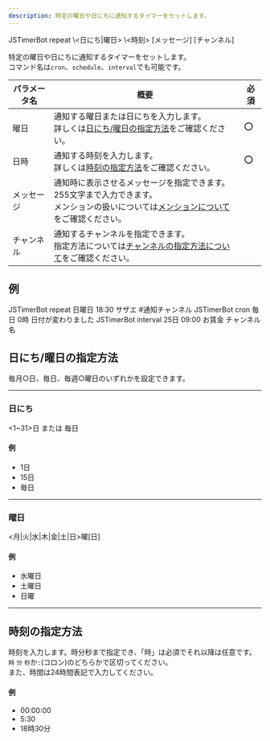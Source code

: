 ```yaml
---
description: 特定の曜日や日にちに通知するタイマーをセットします。
---
```


<DiscordMessages>
    <DiscordMessage><DiscordMention>JSTimerBot</DiscordMention> repeat \<日にち|曜日> \<時刻> [メッセージ] [チャンネル]</DiscordMessage>
</DiscordMessages>
<br/>

特定の曜日や日にちに通知するタイマーをセットします。  
コマンド名は`cron`、`schedule`、`interval`でも可能です。

| パラメータ名 | 概要                                                                                         | 必須  |
|--------|--------------------------------------------------------------------------------------------|-----|
| 曜日     | 通知する曜日または日にちを入力します。<br/>詳しくは[日にち/曜日の指定方法](#日にち曜日の指定方法)をご確認ください。                            | :o: |
| 日時     | 通知する時刻を入力します。<br/>詳しくは[時刻の指定方法](#時刻の指定方法)をご確認ください。                                         | :o: |
| メッセージ  | 通知時に表示させるメッセージを指定できます。255文字まで入力できます。<br/>メンションの扱いについては[メンションについて](../mention.mdx)をご確認ください。 |     |
| チャンネル  | 通知するチャンネルを指定できます。<br/>指定方法については[チャンネルの指定方法について](../channel.mdx)をご確認ください。                   |     |

## 例
<DiscordMessages compactMode>
    <DiscordMessage><DiscordMention>JSTimerBot</DiscordMention> repeat 日曜日 18:30 サザエ #通知チャンネル</DiscordMessage>
    <DiscordMessage><DiscordMention>JSTimerBot</DiscordMention> cron 毎日 0時 日付が変わりました</DiscordMessage>
    <DiscordMessage><DiscordMention>JSTimerBot</DiscordMention> interval 25日 09:00 お賃金 <DiscordMention type="channel">チャンネル名</DiscordMention> </DiscordMessage>
</DiscordMessages>

## 日にち/曜日の指定方法
毎月○日、毎日、毎週○曜日のいずれかを設定できます。

---

### 日にち
\<1~31>日 または 毎日

#### 例
- 1日
- 15日
- 毎日

---

### 曜日
\<月|火|水|木|金|土|日>曜[日]

#### 例
- 水曜日
- 土曜日
- 日曜

---

## 時刻の指定方法
時刻を入力します。時分秒まで指定でき、「時」は必須でそれ以降は任意です。  
`時` `分` `秒`か`:`(コロン)のどちらかで区切ってください。  
また、時間は24時間表記で入力してください。

#### 例
- 00:00:00
- 5:30
- 18時30分